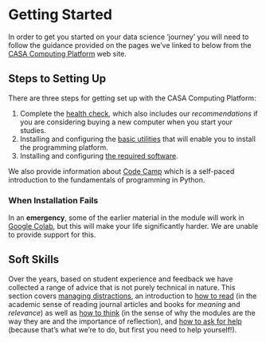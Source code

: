 # Getting Started

In order to get you started on your data science 'journey' you will need to follow the guidance provided on the pages we've linked to below from the [CASA Computing Platform](https://ucl-casa.github.io/sds/) web site.

## Steps to Setting Up {#sec-requirements}

There are three steps for getting set up with the CASA Computing Platform:

1. Complete the [health check](https://ucl-casa.github.io/sds/setup/health.html), which also includes our *recommendations* if you are considering buying a new computer when you start your studies. 
2. Installing and configuring the [basic utilities](https://ucl-casa.github.io/sds/setup/base.html) that will enable you to install the programming platform. 
3. Installing and configuring [the required software](https://ucl-casa.github.io/sds/setup/installation.html).

We also provide information about [Code Camp](https://jreades.github.io/sds_env/req/code_camp.html) which is a self-paced introduction to the fundamentals of programming in Python.

::: {.callout-warning}

### When Installation Fails

In an **emergency**, some of the earlier material in the module will work in [Google Colab](https://colab.research.google.com/), but this will make your life significantly harder. We are unable to provide support for this.

:::

## Soft Skills

Over the years, based on student experience and feedback we have collected a range of advice that is not purely technical in nature. This section covers [managing distractions](https://jreades.github.io/sds_env/skills/attention.html), an introduction to [how to read](https://jreades.github.io/sds_env/skills/reading.html) (in the academic sense of reading journal articles and books for *meaning* and *relevance*) as well as [how to think](https://jreades.github.io/sds_env/skills/thinking.html) (in the sense of why the modules are the way they are and the importance of reflection), and [how to ask for help](https://jreades.github.io/sds_env/skills/help.html) (because that's what we're to do, but first you need to help yourself!).